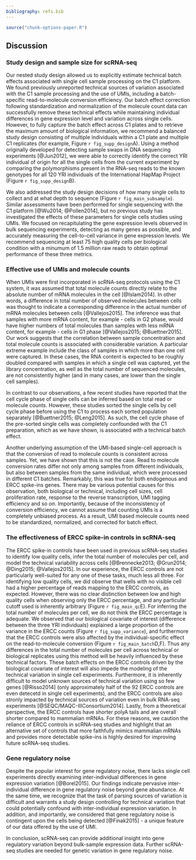 ```yaml
---
bibliography: refs.bib
---
```


```r
source("chunk-options-paper.R")
```

## Discussion

### Study design and sample size for scRNA-seq

Our nested study design allowed us to explicitly estimate technical batch effects associated with single cell sample processing on the C1 platform.
We found previously unreported technical sources of variation associated with the C1 sample processing and the use of UMIs, including a batch-specific read-to-molecule conversion efficiency. 
Our batch effect correction following standardization and normalization of the molecule count data can successfully remove these technical effects while maintaining individual differences in gene expression level and variation across single cells. 
However, to fully capture the batch effect across C1 plates and to retrieve the maximum amount of biological information, we recommend a balanced study design consisting of multiple individuals within a C1 plate and multiple C1 replicates (for example, Figure `r fig_supp_design`A).
Using a method originally developed for detecting sample swaps in DNA sequencing experiments [@Jun2012], we were able to correctly identify the correct YRI individual of origin for all the single cells from the current experiment by comparing the polymorphisms present in the RNA-seq reads to the known genotypes for all 120 YRI individuals of the International HapMap Project (Figure `r fig_supp_design`B).

We also addressed the study design decisions of how many single cells to collect and at what depth to sequence (Figure `r fig_main_subsample`).
Similar assessments have been performed for single sequencing with the C1 platform [@Wu2014; @Pollen2014], but no previous study has investigated the effects of these parameters for single cells studies using UMIs.
We focused on recapitulating the gene expression levels observed in bulk sequencing experiments, detecting as many genes as possible, and accurately measuring the cell-to-cell variance in gene expression levels.
We recommend sequencing at least 75 high quality cells per biological condition with a minumum of 1.5 million raw reads to obtain optimal performance of these three metrics.

### Effective use of UMIs and molecule counts

When UMIs were first incorporated in scRNA-seq protocols using the C1 system, it was assumed that total molecule counts directly relate to the absolute number of mRNA molecules in the cell [@Islam2014].
In other words, a difference in total number of observed molecules between cells was thought to indicate a corresponding difference in the actual number of mRNA molecules between cells [@Vallejos2015].
The inference was that samples with more mRNA content, for example - cells in G2 phase, would have higher numbers of total molecules than samples with less mRNA content, for example - cells in G1 phase [@Vallejos2015; @Buettner2015].
Our work suggests that the correlation between sample concentration and total molecule counts is associated with considerable variation.
A particular extreme example include the class of samples in which more than one cell were captured.
In these cases, the RNA content is expected to be roughly doubled compared with samples in which a single cell was captured, yet the library concentration, as well as the total number of sequenced molecules, are not consistently higher (and in many cases, are lower than the single cell samples).

In contrast to our observations, a few recent studies have reported that the cell cycle phase of single cells can be inferred based on total read or molecule counts.
However, these studies sorted the single cells by cell cycle phase before using the C1 to process each sorted population separately [@Buettner2015; @Leng2015].
As such, the cell cycle phase of the pre-sorted single cells was completely confounded with the C1 preparation, which as we have shown, is associated with a technical batch effect.

Another underlying assumption of the UMI-based single-cell approach is that the conversion of read to molecule counts is consistent across samples.
Yet, we have shown that this is not the case. Read to molecule conversion rates differ not only among samples from different individuals, but also between samples from the same individual, which were processed in different C1 batches.
Remarkably, this was true for both endogenous and ERCC spike-ins genes. 
There may be various potential causes for this observation, both biological or technical, including cell sizes, cell proliferation rate, response to the reverse transcription, UMI tagging efficiency and so on. 
Importantly, because of the inconsistency of conversion efficiency, we cannot assume that counting UMIs is a completely unbiased process.
As a result, UMI based molecule counts need to be standardized, normalized, and corrected for batch effect.

### The effectiveness of ERCC spike-in controls in scRNA-seq

The ERCC spike-in controls have been used in previous scRNA-seq studies to identify low quality cells, infer the total number of molecules per cell, and model the technical variability across cells [@Brennecke2013; @Grun2014; @Ding2015; @Vallejos2015]. 
In our experience, the ERCC controls are not particularly well-suited for any one of these tasks, much less all three.
For identifying low quality cells, we did observe that wells with no visible cell had a higher percentage of reads mapping to the ERCC controls, as expected.
However, there was no clear distinction between low and high quality cells when observing only the ERCC percentage, and any particular cutoff used is inherently arbitrary (Figure `r fig_main_qc`E).
For inferring the total number of molecules per cell, we do not think the ERCC percentage is adequate.
We observed that our biological covariate of interest (difference between the three YRI individuals) explained a large proportion of the variance in the ERCC counts (Figure `r fig_supp_variance`), and furthermore that the ERCC controls were also affected by the individual-specific effect on the read-to-molecule conversion (Figure `r fig_main_batch`D,F).
Thus any differences in the total number of molecules per cell across technical or biological replicates using this method will be heavily influenced by these technical factors.
These batch effects on the ERCC controls driven by the biological covariate of interest will also impede the modeling of the technical variation in single cell experiments.
Furthermore, it is inherently difficult to model unknown sources of technical variation using so few genes [@Risso2014] (only approximately half of the 92 ERCC controls are even detecetd in single cell experiments), and the ERCC controls are also stronly impacted by technical sources of variation even in bulk RNA-seq experiments [@SEQC/MAQC-IIIConsortium2014].
Lastly, from a theoretical perspective, the ERCC controls have shorter polyA tails and are overall shorter compared to mammalian mRNAs.
For these reasons, we caution the reliance of ERCC controls in scRNA-seq studies and highlight that an alternative set of controls that more faithfully mimics mammalian mRNAs and provides more detectable spike-ins is highly desired for improving future scRNA-seq studies.

### Gene regulatory noise
Despite the popular interest for gene regulatory noise, there lacks single cell experiments directly examining inter-individual differences in gene expression variation [@Borel2015]. 
Our findings indicate pervasive inter-individual difference in gene regulatory noise beyond gene abundance.
At the same time, we recognize that the task of parsing sources of variation is difficult and warrants a study design controlling for technical variation that could potentially confound with inter-individual expression variation. 
In addition, and importantly, we considered that gene regulatory noise is contingent upon the cells being detected [@Finak2015] - a unique feature of our data offered by the use of UMI.

In conclusion, scRNA-seq can provide additional insight into gene regulatory variation beyond bulk-sample expression data. 
Further scRNA-seq studies are needed for genetic variation in gene regulatory noise.


